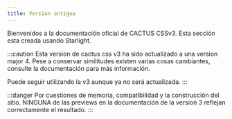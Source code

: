 ```yaml
---
title: Version antigua
---
```



Bienvenidos a la documentación oficial de CACTUS CSSv3. Esta sección esta creada usando Starlight.

:::caution
Esta version de cactus css v3 ha sido actualizado a una version major 4. Pese a conservar similitudes existen varias cosas cambiantes, consulte la documentación para más información.

Puede seguir utilizando la v3 aunque ya no será actualizada.
:::

:::danger
Por cuestiones de memoria, compatibilidad y la construcción del sitio. NINGUNA de las previews en la documentación de la version 3 reflejan correctamente el resultado.
:::

<CardGrid>
  <LinkCard title="Continuar con v3" href="/01-uso" />
  <LinkCard title="Version actual" href="../current" />
</CardGrid>
